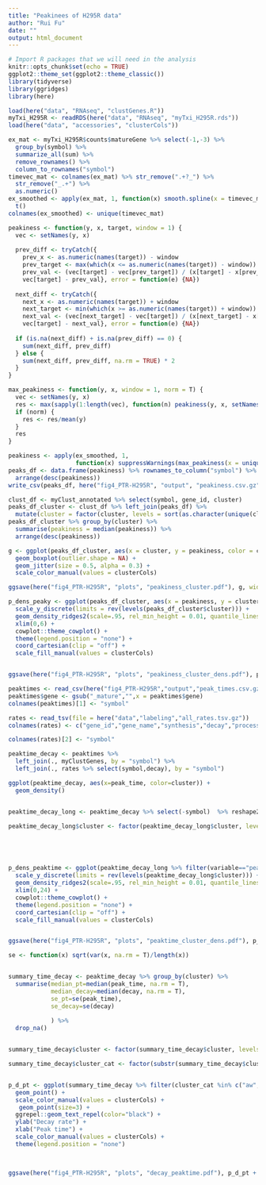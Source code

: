 ```yaml
---
title: "Peakinees of H295R data"
author: "Rui Fu"
date: ""
output: html_document
---
```


```r
# Import R packages that we will need in the analysis
knitr::opts_chunk$set(echo = TRUE)
ggplot2::theme_set(ggplot2::theme_classic())
library(tidyverse)
library(ggridges)
library(here)
```

```r
load(here("data", "RNAseq", "clustGenes.R"))
myTxi_H295R <- readRDS(here("data", "RNAseq", "myTxi_H295R.rds"))
load(here("data", "accessories", "clusterCols"))
```

```r
ex_mat <- myTxi_H295R$counts$matureGene %>% select(-1,-3) %>% 
  group_by(symbol) %>%
  summarize_all(sum) %>%
  remove_rownames() %>%
  column_to_rownames("symbol")
timevec_mat <- colnames(ex_mat) %>% str_remove(".+?_") %>%
  str_remove("_.+") %>%
  as.numeric()
ex_smoothed <- apply(ex_mat, 1, function(x) smooth.spline(x = timevec_mat, y = x)$y) %>%
  t()
colnames(ex_smoothed) <- unique(timevec_mat)
```

```r
peakiness <- function(y, x, target, window = 1) {
  vec <- setNames(y, x)
  
  prev_diff <- tryCatch({
    prev_x <- as.numeric(names(target)) - window
    prev_target <- max(which(x <= as.numeric(names(target)) - window))
    prev_val <- (vec[target] - vec[prev_target]) / (x[target] - x[prev_target]) * (x[target] - window - x[prev_target]) + vec[prev_target]
    vec[target] - prev_val}, error = function(e) {NA})
  
  next_diff <- tryCatch({
    next_x <- as.numeric(names(target)) + window
    next_target <- min(which(x >= as.numeric(names(target)) + window))
    next_val <- (vec[next_target] - vec[target]) / (x[next_target] - x[target]) * window + vec[target]
    vec[target] - next_val}, error = function(e) {NA})
  
  if (is.na(next_diff) + is.na(prev_diff) == 0) {
    sum(next_diff, prev_diff)
  } else {
    sum(next_diff, prev_diff, na.rm = TRUE) * 2
  }
}

max_peakiness <- function(y, x, window = 1, norm = T) {
  vec <- setNames(y, x)
  res <- max(sapply(1:length(vec), function(n) peakiness(y, x, setNames(n, x[n]), window)))
  if (norm) {
    res <- res/mean(y)
  }
  res
}
```

```r
peakiness <- apply(ex_smoothed, 1, 
                   function(x) suppressWarnings(max_peakiness(x = unique(timevec_mat), y = x)))
peaks_df <- data.frame(peakiness) %>% rownames_to_column("symbol") %>%
  arrange(desc(peakiness))
write_csv(peaks_df, here("fig4_PTR-H295R", "output", "peakiness.csv.gz"))
```

```r
clust_df <- myClust_annotated %>% select(symbol, gene_id, cluster)
peaks_df_cluster <- clust_df %>% left_join(peaks_df) %>% 
  mutate(cluster = factor(cluster, levels = sort(as.character(unique(clust_df$cluster)))))
peaks_df_cluster %>% group_by(cluster) %>%
  summarise(peakiness = median(peakiness)) %>%
  arrange(desc(peakiness))

g <- ggplot(peaks_df_cluster, aes(x = cluster, y = peakiness, color = cluster)) +
  geom_boxplot(outlier.shape = NA) +
  geom_jitter(size = 0.5, alpha = 0.3) +
  scale_color_manual(values = clusterCols)

ggsave(here("fig4_PTR-H295R", "plots", "peakiness_cluster.pdf"), g, width = 10, height = 8)

p_dens_peaky <- ggplot(peaks_df_cluster, aes(x = peakiness, y = cluster, fill=cluster)) +
  scale_y_discrete(limits = rev(levels(peaks_df_cluster$cluster))) +
  geom_density_ridges2(scale=.95, rel_min_height = 0.01, quantile_lines=TRUE, quantile_fun=function(x,...)median(x)) +
  xlim(0,6) +
  cowplot::theme_cowplot() +
  theme(legend.position = "none") +
  coord_cartesian(clip = "off") +
  scale_fill_manual(values = clusterCols)


ggsave(here("fig4_PTR-H295R", "plots", "peakiness_cluster_dens.pdf"), p_dens_peaky, height = 6, width = 2)

```


```r
peaktimes <- read_csv(here("fig4_PTR-H295R","output","peak_times.csv.gz"))
peaktimes$gene <- gsub("_mature","",x = peaktimes$gene)
colnames(peaktimes)[1] <- "symbol"

rates <- read_tsv(file = here("data","labeling","all_rates.tsv.gz"))
colnames(rates) <- c("gene_id","gene_name","synthesis","decay","processing","total","premRNA")

colnames(rates)[2] <- "symbol"

peaktime_decay <- peaktimes %>% 
  left_join(., myClustGenes, by = "symbol") %>%
  left_join(., rates %>% select(symbol,decay), by = "symbol")

ggplot(peaktime_decay, aes(x=peak_time, color=cluster)) +
  geom_density() 


peaktime_decay_long <- peaktime_decay %>% select(-symbol)  %>% reshape2::melt()

peaktime_decay_long$cluster <- factor(peaktime_decay_long$cluster, levels=sort(levels(peaktime_decay_long$cluster)))





p_dens_peaktime <- ggplot(peaktime_decay_long %>% filter(variable=="peak_time") %>%  drop_na(), aes(x = value, y = cluster, fill=cluster)) +
  scale_y_discrete(limits = rev(levels(peaktime_decay_long$cluster))) +
  geom_density_ridges2(scale=.95, rel_min_height = 0.01, quantile_lines=TRUE, quantile_fun=function(x,...)median(x)) +
  xlim(0,24) +
  cowplot::theme_cowplot() +
  theme(legend.position = "none") +
  coord_cartesian(clip = "off") +
  scale_fill_manual(values = clusterCols)


ggsave(here("fig4_PTR-H295R", "plots", "peaktime_cluster_dens.pdf"), p_dens_peaktime, height = 6, width = 2)

se <- function(x) sqrt(var(x, na.rm = T)/length(x))


summary_time_decay <- peaktime_decay %>% group_by(cluster) %>%
  summarise(median_pt=median(peak_time, na.rm = T),
            median_decay=median(decay, na.rm = T),
            se_pt=se(peak_time),
            se_decay=se(decay)
            
            ) %>%
  drop_na()


summary_time_decay$cluster <- factor(summary_time_decay$cluster, levels=sort(levels(summary_time_decay$cluster)))

summary_time_decay$cluster_cat <- factor(substr(summary_time_decay$cluster, 1,2))


p_d_pt <- ggplot(summary_time_decay %>% filter(cluster_cat %in% c("aw","as")), aes(x=median_pt, y=median_decay, color = cluster, label=cluster)) +
  geom_point() +
  scale_color_manual(values = clusterCols) +
   geom_point(size=3) +
  ggrepel::geom_text_repel(color="black") +
  ylab("Decay rate") +
  xlab("Peak time") +
  scale_color_manual(values = clusterCols) +
  theme(legend.position = "none")

  

ggsave(here("fig4_PTR-H295R", "plots", "decay_peaktime.pdf"), p_d_pt + facet_wrap(~cluster_cat, scales = "free_x") , height = 3, width = 3)

```


